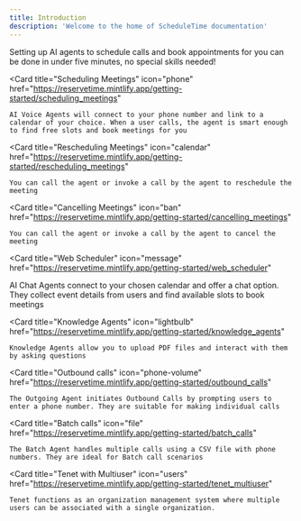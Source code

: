```yaml
---
title: Introduction
description: 'Welcome to the home of ScheduleTime documentation'
---
```


Setting up AI agents to schedule calls and book appointments for you can be done in under five minutes, no special skills needed!

<CardGroup cols={2}>

  <Card
    title="Scheduling Meetings"
    icon="phone" 
    href="https://reservetime.mintlify.app/getting-started/scheduling_meetings"
  >
    AI Voice Agents will connect to your phone number and link to a calendar of your choice. When a user calls, the agent is smart enough to find free slots and book meetings for you
  </Card>

  <Card
    title="Rescheduling Meetings"
    icon="calendar"
    href="https://reservetime.mintlify.app/getting-started/rescheduling_meetings"
  >
    You can call the agent or invoke a call by the agent to reschedule the meeting
  </Card>

  <Card
    title="Cancelling Meetings"
    icon="ban"
    href="https://reservetime.mintlify.app/getting-started/cancelling_meetings"
  >
    You can call the agent or invoke a call by the agent to cancel the meeting
  </Card>

  <Card
    title="Web Scheduler"
    icon="message"
    href="https://reservetime.mintlify.app/getting-started/web_scheduler"
  >
  AI Chat Agents connect to your chosen calendar and offer a chat option. They collect event details from users and find available slots to book meetings
  </Card>

  <Card
    title="Knowledge Agents"
    icon="lightbulb"
    href="https://reservetime.mintlify.app/getting-started/knowledge_agents"
  >
    Knowledge Agents allow you to upload PDF files and interact with them by asking questions
  </Card>

  <Card
    title="Outbound calls"
    icon="phone-volume"
    href="https://reservetime.mintlify.app/getting-started/outbound_calls"
  >
    The Outgoing Agent initiates Outbound Calls by prompting users to enter a phone number. They are suitable for making individual calls
  </Card>

  <Card
    title="Batch calls"
    icon="file"
    href="https://reservetime.mintlify.app/getting-started/batch_calls"
  >
    The Batch Agent handles multiple calls using a CSV file with phone numbers. They are ideal for Batch call scenarios
  </Card>

  <Card
    title="Tenet with Multiuser"
    icon="users"
    href="https://reservetime.mintlify.app/getting-started/tenet_multiuser"
  >
    Tenet functions as an organization management system where multiple users can be associated with a single organization.
  </Card>

</CardGroup>
